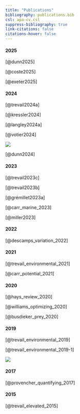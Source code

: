 ```yaml
---
title: "Publications"
bibliography: publications.bib
csl: apa-cv.csl
suppress-bibliography: true
link-citations: false
citations-hover: false
---
```


#### 2025

[@dunn2025]

[@coste2025]

[@exeter2025]

#### 2024

[@trevail2024a]

[@kressler2024]

[@langley2024a]

[@votier2024]

::: column-margin
![](images/JAB_COVER_Sep-Oct-2024.jpg)
:::

[@dunn2024]

#### 2023

[@trevail2023c]

[@trevail2023b]

[@grémillet2023a]

[@carr_marine_2023]

[@miller2023]

#### 2022

[@descamps_variation_2022]

#### 2021

[@trevail_environmental_2021]

[@carr_potential_2021]

#### 2020

[@hays_review_2020]

[@williams_optimizing_2020]

[@busdieker_prey_2020]

#### 2019

[@trevail_environmental_2019]

[@trevail_environmental_2019-1]

::: column-margin
![](images/OIKOSCover_April2019.jpg)
:::

#### 2017

[@provencher_quantifying_2017]

#### 2015

[@trevail_elevated_2015]
